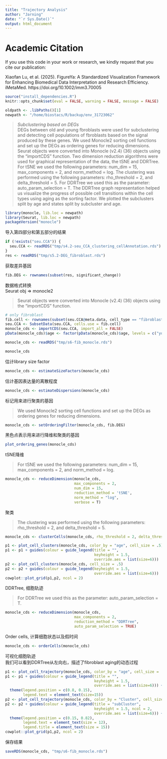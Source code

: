 ```yaml
---
title: "Trajectory Analysis"
author: "Jarning"
date: "`r Sys.Date()`"
output: html_document
---
```

# Academic Citation
If you use this code in your work or research, we kindly request that you cite our publication:

Xiaofan Lu, et al. (2025). FigureYa: A Standardized Visualization Framework for Enhancing Biomedical Data Interpretation and Research Efficiency. iMetaMed. https://doi.org/10.1002/imm3.70005



```r
source("install_dependencies.R")
knitr::opts_chunk$set(eval = FALSE, warning = FALSE, message = FALSE)
```

```r
oldpath <- .libPaths()[1]
newpath <- "/home/biostacs/R/backup/env_31723062"
```

> *Subclustering based on DEGs* <br>
  DEGs between old and young fbroblasts were used for subclustering and
detecting cell populations of fbroblasts based on the signal produced by these genes. We used Monocle2
sorting cell functions and set up the DEGs as ordering genes for reducing dimensions. Seurat objects were
converted into Monocle (v2.4) (36) objects using the “importCDS” function. Two dimension reduction
algorithms were used for graphical representation of the data, the tSNE and DDRTree. For tSNE we used
the following parameters: num_dim = 15, max_components = 2, and norm_method = log. The clustering
was performed using the following parameters: rho_threshold = 2, and delta_threshold = 5. For DDRTree
we used this as the parameter: auto_param_selection = T.
  The DDRTree graph representation helped us visualize the progress of possible cell transitions within
the cell types using aging as the sorting factor. We plotted the subclusters split by age and states split by
subcluster and age.

```r
library(monocle, lib.loc = newpath)
library(Seurat, lib.loc = newpath)
packageVersion("monocle")
```

导入第四部分和第五部分的结果
```r
if (!exists("seu.CCA")) {
  seu.CCA <- readRDS("tmp/s4.2-seu_CCA_clustering_cellAnnotation.rds")
}
res <- readRDS("tmp/s5.2-DEG_fibroblast.rds")
```

获取差异基因
```r
fib.DEG <- rownames(subset(res, significant_change))
```

数据格式转换<br>
Seurat obj => monocle2

> Seurat objects were converted into Monocle (v2.4) (36) objects using the “importCDS” function.

```r
# only fibroblast
fib.cell <- rownames(subset(seu.CCA@meta.data, cell_type == "fibroblasts"))
seu.CCA <- SubsetData(seu.CCA, cells.use = fib.cell)
monocle_cds <- importCDS(seu.CCA, import_all = FALSE)
pData(monocle_cds)$age <- factor(pData(monocle_cds)$age, levels = c("young", "old"))
```

```r
monocle_cds <- readRDS("tmp/s6-fib_monocle.rds")
```


```r
monocle_cds
```

估计library size factor
```r
monocle_cds <- estimateSizeFactors(monocle_cds)
```

估计基因表达量的离散程度
```r
monocle_cds <- estimateDispersions(monocle_cds)
```

标记用来进行聚类的基因 

> We used Monocle2 sorting cell functions and set up the DEGs as ordering genes for reducing dimensions.

```r
monocle_cds <- setOrderingFilter(monocle_cds, fib.DEG)
```

黑色点表示用来进行降维和聚类的基因
```r
plot_ordering_genes(monocle_cds)
```

tSNE降维

> For tSNE we used the following parameters: num_dim = 15, max_components = 2, and norm_method = log.

```r
monocle_cds <- reduceDimension(monocle_cds, 
                               max_components = 2, 
                               num_dim = 15, 
                               reduction_method = 'tSNE', 
                               norm_method = "log",
                               verbose = T)
```

聚类

> The clustering was performed using the following parameters: rho_threshold = 2, and delta_threshold = 5.

```r
monocle_cds <- clusterCells(monocle_cds, rho_threshold = 2, delta_threshold = 5)
```


```r
p1 <- plot_cell_clusters(monocle_cds, color_by = "age", cell_size = .5)
p1 <- p1 + guides(colour = guide_legend(title = "", 
                                        keyheight = 1.5, 
                                        override.aes = list(size=6)))
p2 <- plot_cell_clusters(monocle_cds, cell_size = .5)
p2 <- p2 + guides(colour = guide_legend(keyheight = 1.5, 
                                        override.aes = list(size=6)))
cowplot::plot_grid(p1,p2, ncol = 2)
```

DDRTree, 细胞轨迹

> For DDRTree we used this as the parameter: auto_param_selection = T.

```r
monocle_cds <- reduceDimension(monocle_cds, 
                               max_components = 2, 
                               reduction_method = "DDRTree", 
                               auto_param_selection = TRUE)
```

Order cells, 计算细胞状态以及假时间

```r
monocle_cds <- orderCells(monocle_cds)
```

可视化细胞轨迹<br>
我们可以看到DDRTree从左向右，描述了fibroblast aging的动态过程
```r
p1 <- plot_cell_trajectory(monocle_cds, color_by = "age", cell_size = .5)
p1 <- p1 + guides(colour = guide_legend(title = "", 
                                        keyheight = 1.5, 
                                        override.aes = list(size=6))) + 
  theme(legend.position = c(0.8, 0.15),
        legend.text = element_text(size=15))
p2 <- plot_cell_trajectory(monocle_cds, color_by = "Cluster", cell_size = .5)
p2 <- p2 + guides(colour = guide_legend(title = "subCluster", 
                                        keyheight = 1.5, ncol = 2,
                                        override.aes = list(size=6))) + 
  theme(legend.position = c(0.15, 0.82),
        legend.text = element_text(size = 12),
        legend.title = element_text(size = 15))
cowplot::plot_grid(p1,p2, ncol = 2)
```

保存结果
```r
saveRDS(monocle_cds, "tmp/s6-fib_monocle.rds")
```


